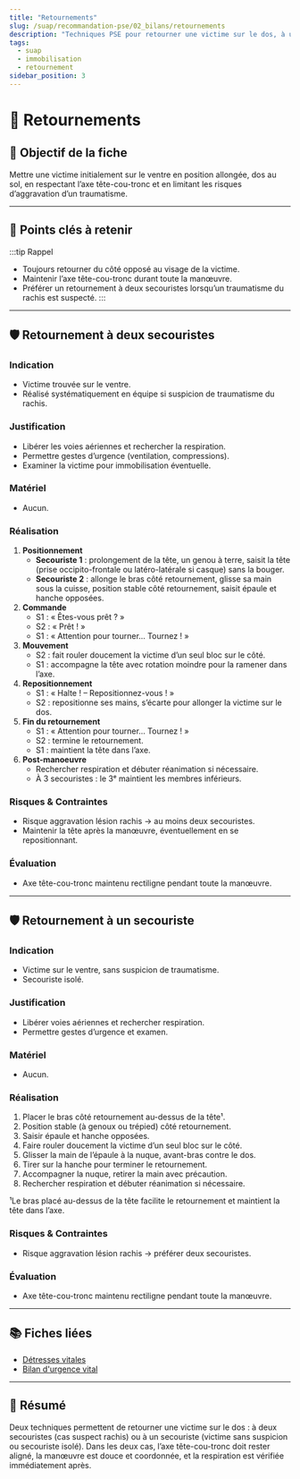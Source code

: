---
title: "Retournements"
slug: /suap/recommandation-pse/02_bilans/retournements
description: "Techniques PSE pour retourner une victime sur le dos, à un ou deux secouristes, tout en maintenant l'axe tête-cou-tronc."
tags:
  - suap
  - immobilisation
  - retournement
sidebar_position: 3
---


# 🧠 Retournements

## 🎯 Objectif de la fiche
Mettre une victime initialement sur le ventre en position allongée, dos au sol, en respectant l’axe tête-cou-tronc et en limitant les risques d’aggravation d’un traumatisme.

---

## 🚨 Points clés à retenir
:::tip Rappel
- Toujours retourner du côté opposé au visage de la victime.
- Maintenir l’axe tête-cou-tronc durant toute la manœuvre.
- Préférer un retournement à deux secouristes lorsqu’un traumatisme du rachis est suspecté.
:::

---

## 🛡️ Retournement à deux secouristes

### Indication
- Victime trouvée sur le ventre.
- Réalisé systématiquement en équipe si suspicion de traumatisme du rachis.

### Justification
- Libérer les voies aériennes et rechercher la respiration.
- Permettre gestes d’urgence (ventilation, compressions).
- Examiner la victime pour immobilisation éventuelle.

### Matériel
- Aucun.

### Réalisation
1. **Positionnement**  
   - **Secouriste 1** : prolongement de la tête, un genou à terre, saisit la tête (prise occipito-frontale ou latéro-latérale si casque) sans la bouger.  
   - **Secouriste 2** : allonge le bras côté retournement, glisse sa main sous la cuisse, position stable côté retournement, saisit épaule et hanche opposées.
2. **Commande**  
   - S1 : « Êtes-vous prêt ? »  
   - S2 : « Prêt ! »  
   - S1 : « Attention pour tourner… Tournez ! »
3. **Mouvement**  
   - S2 : fait rouler doucement la victime d’un seul bloc sur le côté.  
   - S1 : accompagne la tête avec rotation moindre pour la ramener dans l’axe.
4. **Repositionnement**  
   - S1 : « Halte ! – Repositionnez-vous ! »  
   - S2 : repositionne ses mains, s’écarte pour allonger la victime sur le dos.
5. **Fin du retournement**  
   - S1 : « Attention pour tourner… Tournez ! »  
   - S2 : termine le retournement.  
   - S1 : maintient la tête dans l’axe.
6. **Post-manoeuvre**  
   - Rechercher respiration et débuter réanimation si nécessaire.  
   - À 3 secouristes : le 3ᵉ maintient les membres inférieurs.

### Risques & Contraintes
- Risque aggravation lésion rachis → au moins deux secouristes.
- Maintenir la tête après la manœuvre, éventuellement en se repositionnant.

### Évaluation
- Axe tête-cou-tronc maintenu rectiligne pendant toute la manœuvre.

---

## 🛡️ Retournement à un secouriste

### Indication
- Victime sur le ventre, sans suspicion de traumatisme.
- Secouriste isolé.

### Justification
- Libérer voies aériennes et rechercher respiration.
- Permettre gestes d’urgence et examen.

### Matériel
- Aucun.

### Réalisation
1. Placer le bras côté retournement au-dessus de la tête¹.
2. Position stable (à genoux ou trépied) côté retournement.
3. Saisir épaule et hanche opposées.
4. Faire rouler doucement la victime d’un seul bloc sur le côté.
5. Glisser la main de l’épaule à la nuque, avant-bras contre le dos.
6. Tirer sur la hanche pour terminer le retournement.
7. Accompagner la nuque, retirer la main avec précaution.
8. Rechercher respiration et débuter réanimation si nécessaire.

¹Le bras placé au-dessus de la tête facilite le retournement et maintient la tête dans l’axe.

### Risques & Contraintes
- Risque aggravation lésion rachis → préférer deux secouristes.

### Évaluation
- Axe tête-cou-tronc maintenu rectiligne pendant toute la manœuvre.

---

## 📚 Fiches liées
- [Détresses vitales](/docs/suap/recommandation-pse/02_bilans/evaluations-et-mesures-vitales)
- [Bilan d'urgence vital](/docs/suap/recommandation-pse/02_bilans/bilans-et-surveillance)

---

## 📝 Résumé
Deux techniques permettent de retourner une victime sur le dos : à deux secouristes (cas suspect rachis) ou à un secouriste (victime sans suspicion ou secouriste isolé). Dans les deux cas, l’axe tête-cou-tronc doit rester aligné, la manœuvre est douce et coordonnée, et la respiration est vérifiée immédiatement après.
